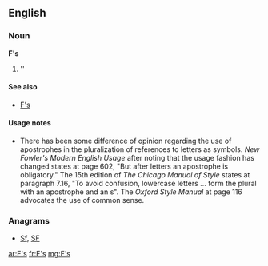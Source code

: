 ==English==

===Noun===
'''F's'''

# ''{{plural of|F}}

====See also====
* [[F's]]

====Usage notes====
* There has been some difference of opinion regarding the use of apostrophes in the pluralization of references to letters as symbols.  ''New Fowler's Modern English Usage'' after noting that the usage fashion has changed states at page 602, "But after letters an apostrophe is obligatory."    The 15th edition of ''The Chicago Manual of Style'' states at paragraph 7.16, "To avoid confusion, lowercase letters ... form the plural with an apostrophe and an s".  The ''Oxford Style Manual'' at page 116 advocates the use of common sense.

===Anagrams===
* [[Sf#English|Sf]], [[SF#English|SF]]

[[ar:F's]]
[[fr:F's]]
[[mg:F's]]